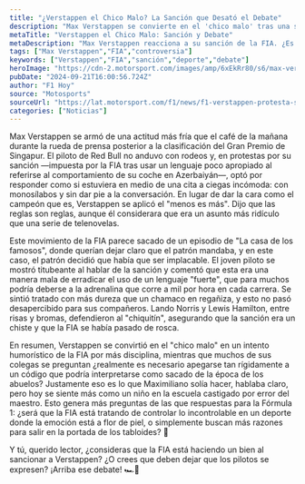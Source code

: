 ```yaml
---
title: "¿Verstappen el Chico Malo? La Sanción que Desató el Debate"
description: "Max Verstappen se convierte en el 'chico malo' tras una sanción polémica de la FIA. ¿Es necesario este control o solo buscan protagonismo? ¡Tu opinión cuenta!"
metaTitle: "Verstappen el Chico Malo: Sanción y Debate"
metaDescription: "Max Verstappen reacciona a su sanción de la FIA. ¿Es justo o excesivo? ¡Descubre lo que piensan sus compañeros y únete al debate!"
tags: ["Max Verstappen","FIA","controversia"]
keywords: ["Verstappen","FIA","sanción","deporte","debate"]
heroImage: "https://cdn-2.motorsport.com/images/amp/6xEkRr80/s6/max-verstappen-red-bull-racing-2.jpg"
pubDate: "2024-09-21T16:00:56.724Z"
author: "F1 Hoy"
source: "Motosports"
sourceUrl: "https://lat.motorsport.com/f1/news/f1-verstappen-protesta-sancion-malas-palabras-singapur/10656692/?utm_source=RSS&utm_medium=referral&utm_campaign=RSS-F1&utm_term=News&utm_content=lat"
categories: ["Noticias"]
---
```

Max Verstappen se armó de una actitud más fría que el café de la mañana durante la rueda de prensa posterior a la clasificación del Gran Premio de Singapur. El piloto de Red Bull no anduvo con rodeos y, en protestas por su sanción —impuesta por la FIA tras usar un lenguaje poco apropiado al referirse al comportamiento de su coche en Azerbaiyán—, optó por responder como si estuviera en medio de una cita a ciegas incómoda: con monosílabos y sin dar pie a la conversación. En lugar de dar la cara como el campeón que es, Verstappen se aplicó el "menos es más". Dijo que las reglas son reglas, aunque él considerara que era un asunto más ridículo que una serie de telenovelas.

Este movimiento de la FIA parece sacado de un episodio de "La casa de los famosos", donde querían dejar claro que el patrón mandaba, y en este caso, el patrón decidió que había que ser implacable. El joven piloto se mostró titubeante al hablar de la sanción y comentó que esta era una manera mala de erradicar el uso de un lenguaje "fuerte", que para muchos podría deberse a la adrenalina que corre a mil por hora en cada carrera. Se sintió tratado con más dureza que un chamaco en regañiza, y esto no pasó desapercibido para sus compañeros. Lando Norris y Lewis Hamilton, entre risas y bromas, defendieron al "chiquitín", asegurando que la sanción era un chiste y que la FIA se había pasado de rosca.

En resumen, Verstappen se convirtió en el "chico malo" en un intento humorístico de la FIA por más disciplina, mientras que muchos de sus colegas se preguntan ¿realmente es necesario apegarse tan rígidamente a un código que podría interpretarse como sacado de la época de los abuelos? Justamente eso es lo que Maximiliano solía hacer, hablaba claro, pero hoy se siente más como un niño en la escuela castigado por error del maestro. Esto genera más preguntas de las que respuestas para la Fórmula 1: ¿será que la FIA está tratando de controlar lo incontrolable en un deporte donde la emoción está a flor de piel, o simplemente buscan más razones para salir en la portada de los tabloides? 🤔

Y tú, querido lector, ¿consideras que la FIA está haciendo un bien al sancionar a Verstappen? ¿O crees que deben dejar que los pilotos se expresen? ¡Arriba ese debate! 🏎️💨


